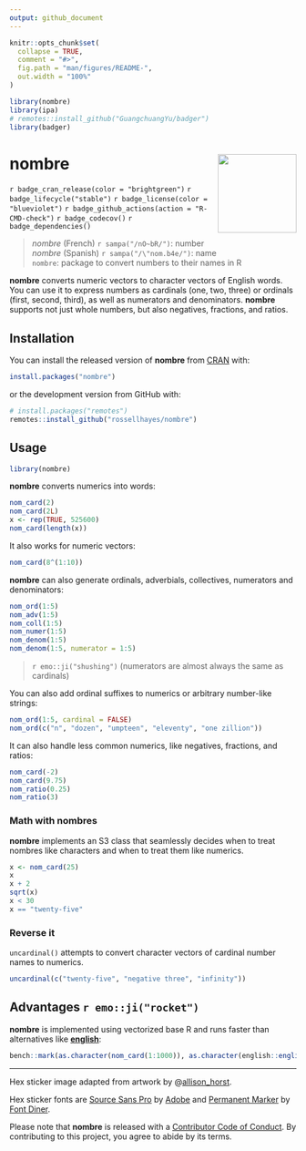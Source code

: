 ```yaml
---
output: github_document
---
```


<!-- README.md is generated from README.Rmd. Please edit that file -->

```r
knitr::opts_chunk$set(
  collapse = TRUE,
  comment = "#>",
  fig.path = "man/figures/README-",
  out.width = "100%"
)

library(nombre)
library(ipa)
# remotes::install_github("GuangchuangYu/badger")
library(badger)
```

# nombre <img src="man/figures/logo.png?raw=TRUE" align="right" height="138" />

<!-- badges: start -->
`r badge_cran_release(color = "brightgreen")`
`r badge_lifecycle("stable")`
`r badge_license(color = "blueviolet")`
`r badge_github_actions(action = "R-CMD-check")`
`r badge_codecov()`
`r badge_dependencies()`
<!-- badges: end -->

> *nombre* (French) `r sampa("/nO~bR/")`: number  
> *nombre* (Spanish) `r sampa("/\"nom.b4e/")`: name  
> `nombre`: package to convert numbers to their names in R

**nombre** converts numeric vectors to character vectors of English words.
You can use it to express numbers as cardinals (one, two, three) or ordinals (first, second, third), as well as numerators and denominators. **nombre** supports not just whole numbers, but also negatives, fractions, and ratios.

## Installation

You can install the released version of **nombre** from [CRAN](https://CRAN.R-project.org) with:

``` r
install.packages("nombre")
```

or the development version from GitHub with:

``` r
# install.packages("remotes")
remotes::install_github("rossellhayes/nombre")
```

## Usage

```r
library(nombre)
```

**nombre** converts numerics into words:

```r
nom_card(2)
nom_card(2L)
x <- rep(TRUE, 525600)
nom_card(length(x))
```

It also works for numeric vectors:

```r
nom_card(8^(1:10))
```

**nombre** can also generate ordinals, adverbials, collectives, numerators and denominators:

```r
nom_ord(1:5)
nom_adv(1:5)
nom_coll(1:5)
nom_numer(1:5)
nom_denom(1:5)
nom_denom(1:5, numerator = 1:5)
```

> `r emo::ji("shushing")` (numerators are almost always the same as cardinals)

You can also add ordinal suffixes to numerics or arbitrary number-like strings:

```r
nom_ord(1:5, cardinal = FALSE)
nom_ord(c("n", "dozen", "umpteen", "eleventy", "one zillion"))
```

It can also handle less common numerics, like negatives, fractions, and ratios:

```r
nom_card(-2)
nom_card(9.75)
nom_ratio(0.25)
nom_ratio(3)
```

### Math with nombres

**nombre** implements an S3 class that seamlessly decides when to treat nombres like characters and when to treat them like numerics.

```r
x <- nom_card(25)
x
x + 2
sqrt(x)
x < 30
x == "twenty-five"
```

### Reverse it

`uncardinal()` attempts to convert character vectors of cardinal number names to numerics.

```r
uncardinal(c("twenty-five", "negative three", "infinity"))
```

## Advantages `r emo::ji("rocket")`

**nombre** is implemented using vectorized base R and runs faster than alternatives like [**english**](https://CRAN.R-project.org/package=english):

```r
bench::mark(as.character(nom_card(1:1000)), as.character(english::english(1:1000)))
```

---

Hex sticker image adapted from artwork by
@[allison_horst](https://github.com/allisonhorst/stats-illustrations).

Hex sticker fonts are 
[Source Sans Pro](https://github.com/adobe-fonts/source-sans-pro) by
[Adobe](https://www.adobe.com) and
[Permanent Marker](https://www.fontsquirrel.com/fonts/permanent-marker)
by [Font Diner](https://www.fontdiner.com/).

Please note that **nombre** is released with a [Contributor Code of Conduct](https://contributor-covenant.org/version/2/0/CODE_OF_CONDUCT.html).
By contributing to this project, you agree to abide by its terms.
